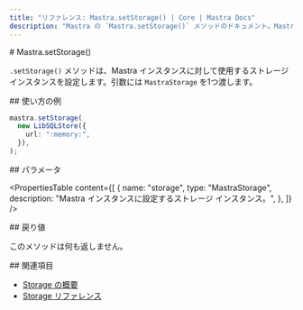 ```yaml
---
title: "リファレンス: Mastra.setStorage() | Core | Mastra Docs"
description: "Mastra の `Mastra.setStorage()` メソッドのドキュメント。Mastra インスタンスに使用するストレージインスタンスを設定します。"
---
```


<div id="mastrasetstorage">
  # Mastra.setStorage()
</div>

`.setStorage()` メソッドは、Mastra インスタンスに対して使用するストレージインスタンスを設定します。引数には `MastraStorage` を1つ渡します。

<div id="usage-example">
  ## 使い方の例
</div>

```typescript copy
mastra.setStorage(
  new LibSQLStore({
    url: ":memory:",
  }),
);
```


<div id="parameters">
  ## パラメータ
</div>

<PropertiesTable
  content={[
    {
      name: "storage",
      type: "MastraStorage",
      description: "Mastra インスタンスに設定するストレージ インスタンス。",
    },
  ]}
/>

<div id="returns">
  ## 戻り値
</div>

このメソッドは何も返しません。

<div id="related">
  ## 関連項目
</div>

- [Storage の概要](/docs/server-db/storage)
- [Storage リファレンス](/reference/storage/libsql)